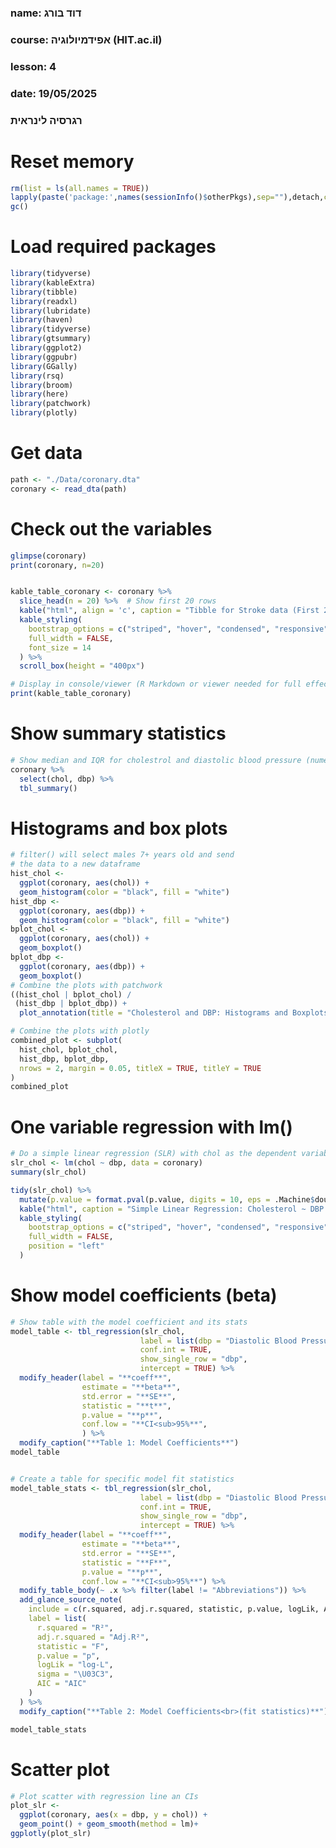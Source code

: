 ###
### name: דוד בורג
### course: אפידמיולוגיה (HIT.ac.il)
### lesson: 4
### date: 19/05/2025
###  
###  רגרסיה לינראית
###

# Reset memory
```{r setup-packages, include false}
rm(list = ls(all.names = TRUE))
lapply(paste('package:',names(sessionInfo()$otherPkgs),sep=""),detach,character.only=TRUE,unload=TRUE,force=TRUE)
gc()
```

# Load required packages
```{r setup-packages, include false}
library(tidyverse)
library(kableExtra)
library(tibble)
library(readxl)
library(lubridate)
library(haven)
library(tidyverse)
library(gtsummary)
library(ggplot2)
library(ggpubr)
library(GGally)
library(rsq)
library(broom)
library(here)
library(patchwork)
library(plotly)
```

# Get data
```{r load data, include false}
path <- "./Data/coronary.dta"
coronary <- read_dta(path)
```

# Check out the variables
```{r load data, include false}
glimpse(coronary)
print(coronary, n=20)


kable_table_coronary <- coronary %>%
  slice_head(n = 20) %>%  # Show first 20 rows
  kable("html", align = 'c', caption = "Tibble for Stroke data (First 20 Rows)") %>%
  kable_styling(
    bootstrap_options = c("striped", "hover", "condensed", "responsive"),
    full_width = FALSE,
    font_size = 14
  ) %>%
  scroll_box(height = "400px")

# Display in console/viewer (R Markdown or viewer needed for full effect)
print(kable_table_coronary)
```

# Show summary statistics
```{r sort_data, include false}
# Show median and IQR for cholestrol and diastolic blood pressure (numerical variables)
coronary %>% 
  select(chol, dbp) %>% 
  tbl_summary()
```


# Histograms and box plots
```{r select_data, include false}
# filter() will select males 7+ years old and send
# the data to a new dataframe
hist_chol <-
  ggplot(coronary, aes(chol)) + 
  geom_histogram(color = "black", fill = "white")
hist_dbp <-
  ggplot(coronary, aes(dbp)) + 
  geom_histogram(color = "black", fill = "white")
bplot_chol <- 
  ggplot(coronary, aes(chol)) + 
  geom_boxplot()
bplot_dbp <- 
  ggplot(coronary, aes(dbp)) + 
  geom_boxplot()
# Combine the plots with patchwork
((hist_chol | bplot_chol) /
 (hist_dbp | bplot_dbp)) +
  plot_annotation(title = "Cholesterol and DBP: Histograms and Boxplots")

# Combine the plots with plotly
combined_plot <- subplot(
  hist_chol, bplot_chol,
  hist_dbp, bplot_dbp,
  nrows = 2, margin = 0.05, titleX = TRUE, titleY = TRUE
)
combined_plot
```

# One variable regression with lm()
```{r num-to-cat, include false}
# Do a simple linear regression (SLR) with chol as the dependent variable 
slr_chol <- lm(chol ~ dbp, data = coronary)
summary(slr_chol)

tidy(slr_chol) %>%
  mutate(p.value = format.pval(p.value, digits = 10, eps = .Machine$double.eps)) %>%
  kable("html", caption = "Simple Linear Regression: Cholesterol ~ DBP (Exact p-values)") %>%
  kable_styling(
    bootstrap_options = c("striped", "hover", "condensed", "responsive"),
    full_width = FALSE,
    position = "left"
  )
```


# Show model coefficients (beta)
```{r num-to-cat, include false}
# Show table with the model coefficient and its stats
model_table <- tbl_regression(slr_chol,
                             label = list(dbp = "Diastolic Blood Pressure"),
                             conf.int = TRUE,
                             show_single_row = "dbp",
                             intercept = TRUE) %>%
  modify_header(label = "**coeff**",
                estimate = "**beta**",
                std.error = "**SE**",
                statistic = "**t**",
                p.value = "**p**",
                conf.low = "**CI<sub>95%**",
                ) %>%
  modify_caption("**Table 1: Model Coefficients**")
model_table


# Create a table for specific model fit statistics
model_table_stats <- tbl_regression(slr_chol,
                             label = list(dbp = "Diastolic Blood Pressure"),
                             conf.int = TRUE,
                             show_single_row = "dbp",
                             intercept = TRUE) %>%
  modify_header(label = "**coeff**",
                estimate = "**beta**",
                std.error = "**SE**",
                statistic = "**F**",
                p.value = "**p**",
                conf.low = "**CI<sub>95%**") %>%
  modify_table_body(~ .x %>% filter(label != "Abbreviations")) %>%
  add_glance_source_note(
    include = c(r.squared, adj.r.squared, statistic, p.value, logLik, AIC, sigma),
    label = list(
      r.squared = "R²",
      adj.r.squared = "Adj.R²",
      statistic = "F",
      p.value = "p",
      logLik = "log-L",
      sigma = "\U03C3",
      AIC = "AIC"
    )
  ) %>%
  modify_caption("**Table 2: Model Coefficients<br>(fit statistics)**")

model_table_stats
```


# Scatter plot
```{r select_data, include false}
# Plot scatter with regression line an CIs
plot_slr <- 
  ggplot(coronary, aes(x = dbp, y = chol)) + 
  geom_point() + geom_smooth(method = lm)+
ggplotly(plot_slr)
```